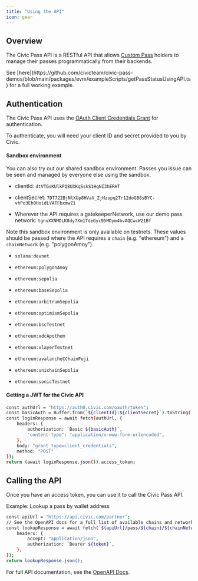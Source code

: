 ```yaml
---
title: "Using the API"
icon: gear
---
```


## Overview

The Civic Pass API is a RESTful API that allows [Custom Pass](/pass/custom-passes/issue-your-own-custom-pass) holders to manage their passes programmatically from their backends.

<Info>
See [here](https://github.com/civicteam/civic-pass-demos/blob/main/packages/evm/exampleScripts/getPassStatusUsingAPI.ts) for a full working example.
</Info>

## Authentication

The Civic Pass API uses the [OAuth Client Credentials Grant](https://oauth.net/2/grant-types/client-credentials/) for authentication.

To authenticate, you will need your client ID and secret provided to you by Civic.

#### Sandbox environment

You can also try out our shared sandbox environment. Passes you issue can be seen and managed by everyone else using the sandbox.

* clientId: `dtVTGsKUlkPQ8UXKqSskS1HqNI3hERHT`

* clientSecret: `7DT722BjNlXUp8HVaV_ZjHzopq2Tr12doGB8sBYC-vhPo3Eh0HoidLVATFbxmwZ1`

* Wherever the API requires a gatekeeperNetwork, use our demo pass network: `tgnuXXNMDLK8dy7Xm1TdeGyc95MDym4bvAQCwcW21Bf`

Note this sandbox environment is only available on testnets. These values should be passed where the API requires a `chain` (e.g. "ethereum") and a `chainNetwork` (e.g. "polygonAmoy").

* `solana:devnet`

* `ethereum:polygonAmoy`

* `ethereum:sepolia`

* `ethereum:baseSepolia`

* `ethereum:arbitrumSepolia`

* `ethereum:optimismSepolia`

* `ethereum:bscTestnet`

* `ethereum:xdcApothem`

* `ethereum:xlayerTestnet`

* `ethereum:avalancheCChainFuji`

* `ethereum:unichainSepolia`

* `ethereum:sonicTestnet`

#### Getting a JWT for the Civic API

```bash
const authUrl = "https://auth0.civic.com/oauth/token";
const basicAuth = Buffer.from(`${clientId}:${clientSecret}`).toString('base64');
const loginResponse = await fetch(authUrl, {
    headers: {
        authorization: `Basic ${basicAuth}`,
        "content-type": "application/x-www-form-urlencoded",
    },
    body: "grant_type=client_credentials",
    method: "POST"
});
return (await loginResponse.json()).access_token;
```

## Calling the API

Once you have an access token, you can use it to call the Civic Pass API.

Example: Lookup a pass by wallet address

```bash
const apiUrl = "https://api.civic.com/partner";
// See the OpenAPI docs for a full list of available chains and networks
const lookupResponse = await fetch(`${apiUrl}/pass/${chain}/${chainNetwork}/${wallet}`, {
    headers: {
        accept: "application/json",
        authorization: `Bearer ${token}`,
    },
});
return lookupResponse.json();
```

For full API documentation, see the [OpenAPI Docs](/api-reference/introduction).
